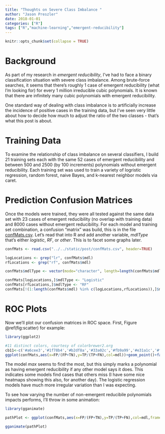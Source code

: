 ```yaml
---
title: "Thoughts on Severe Class Imbalance "
author: "Jason Preszler"
date: 2018-01-01
categories: ["R"]
tags: ["R","machine-learning","emergent-reducibility"]
---
```


```r
knitr::opts_chunk$set(collapse = TRUE)
```

# Background
As part of my research in *emergent reducibility*, I've had to face a binary classification situation with severe class imbalance. Among brute-force searches, it seems that there's roughly 1 case of emergent reducibility (what I'm looking for) for every 1 million irreducible cubic polynomials. It is known that there are infinitely many cubic polynomials with emergent reducibility. 

One standard way of dealing with class imbalance is to artificially increase the incidence of positive cases in the training data, but I've seen very little about how to decide how much to adjust the ratio of the two classes - that's what this post is about.

# Training Data
To examine the relationship of class imbalance on several classifiers, I build 21 training sets each with the same 52 cases
of emergent reducibility and between 500 and 2500 (by 100 increments) polynomials without emergent reducibility. Each training set was used to train a variety of logristic regression, random forest, naive Bayes, and k-nearest neighbor models via caret.

# Prediction Confusion Matrices
Once the models were trained, they were all tested against the same data set with 23 cases of emergent reducibility (no overlap with training data) and 8000 cases without emergent reducibility. For each model and training set combination, a confusion "matrix" was build, this is in the file <a href="../../static.post/confMats.csv">confMats.csv</a>. Let's read that into R and add another variable, *mdlType* that's either *logistic*, *RF*, or *other*. This is to facet some graphs later.

```r
confMats <- read.csv("../../static/post/confMats.csv", header=TRUE)

logLocations <- grep("lr", confMats$mdl)
rfLocations <- grep("rf", confMats$mdl)

confMats$mdlType <- vector(mode="character", length=length(confMats$mdl))

confMats[logLocations,]$mdlType <- "Logistic"
confMats[rfLocations,]$mdlType <- "RF"
confMats[!(1:length(confMats$mdl) %in% c(logLocations,rfLocations)),]$mdlType<-"Other"
```

# ROC Plots

Now we'll plot our confusion matrices in ROC space. First, Figure \@ref(fig:scatter) for example:

```r
library(ggplot2)

#11 distinct colors, courtesy of colorbrewer2.org
cb11<-c('#a6cee3','#1f78b4','#b2df8a','#33a02c','#fb9a99','#e31a1c','#fdbf6f','#ff7f00','#cab2d6','#6a3d9a','#ffff99')
ggplot(confMats,aes(x=FP/(FP+TN),y=TP/(TP+FN),col=mdl))+geom_point()+facet_wrap(~mdlType)+scale_color_manual(values=cb11)+ggtitle("ROC Plots of Models and Class Imbalance ")

```

The model *max* seems to find the most, but this simply marks a polynomial as having emergent reducibility if any other model says it does. This indicates some models find cases that others miss (I have some nice heatmaps showing this also, for another day). The logistic regression models have much more irregular variation than I was expecting. 

To see how varying the number of non-emergent reducibile polynomials impacts performs, I'll throw in some animation:

```r
library(gganimate)

pathPlot <- ggplot(confMats,aes(x=FP/(FP+TN),y=TP/(TP+FN),col=mdl,frame=ner))+geom_path(aes(cumulative=TRUE, group=mdl))+facet_wrap(~mdlType)+scale_color_manual(values=cb11)+ggtitle("Animated ROC Paths")

gganimate(pathPlot)
```